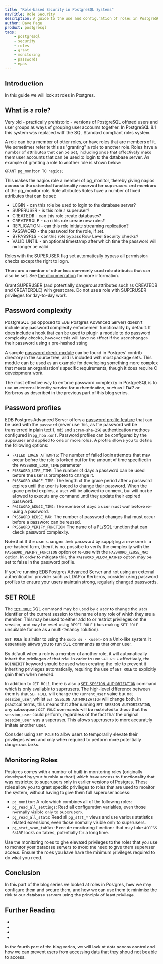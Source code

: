 ```yaml
---
title: "Role-based Security in PostgreSQL Systems"
navTitle: Role Security
description: A guide to the use and configuration of roles in PostgreSQL systems with a focus on security
author: Dave Page
product: postgresql
tags:
    - postgresql
    - security
    - roles
    - grant
    - monitoring
    - passwords
    - epas
---
```



## Introduction

In this guide we will look at roles in Postgres. 

## What is a role?

Very old - practically prehistoric - versions of PostgreSQL offered users and user groups as ways of grouping user accounts together. In PostgreSQL 8.1 this system was replaced with the SQL Standard compliant roles system.

A role can be a member of other roles, or have roles that are members of it. We sometimes refer to this as "granting" a role to another role. Roles have a number of attributes that can be set, including ones that effectively make them user accounts that can be used to login to the database server. An example of granting a role to another role is shown below:

```
GRANT pg_monitor TO nagios;
```

This makes the nagios role a member of pg_monitor, thereby giving nagios access to the extended functionality reserved for superusers and members of the pg_monitor role.
Role attributes
Roles have a number of fixed attributes that can be set:

- LOGIN - can this role be used to login to the database server?
- SUPERUSER - is this role a superuser?
- CREATEDB - can this role create databases?
- CREATEROLE - can this role create new roles?
- REPLICATION - can this role initiate streaming replication?
- PASSWORD - the password for the role, if set.
- BYPASSRLS - can this role bypass Row Level Security checks?
- VALID UNTIL - an optional timestamp after which time the password will no longer be valid.

Roles with the SUPERUSER flag set automatically bypass all permission checks except the right to login.

There are a number of other less commonly used role attributes that can also be set. See [the documentation](https://www.postgresql.org/docs/12/sql-createrole.html) for more information.

<Attention>Grant SUPERUSER (and potentially dangerous attributes such as CREATEDB and CREATEROLE) with great care. Do not use a role with SUPERUSER privileges for day-to-day work.</Attention>

## Password complexity

PostgreSQL (as opposed to EDB Postgres Advanced Server) doesn't include any password complexity enforcement functionality by default. It does include a hook that can be used to plugin a module to do password complexity checks, however this will have no effect if the user changes their password using a pre-hashed string

A sample [password check module](https://www.postgresql.org/docs/current/passwordcheck.html) can be found in Postgres' contrib directory in the source tree, and is included with most package sets. This module can be used as an example for developing something more complex that meets an organisation's specific requirements, though it does require C development work.

<Attention>The most effective way to enforce password complexity in PostgreSQL is to use an external identity service for authentication, such as LDAP or Kerberos as described in the previous part of this blog series.</Attention>

## Password profiles

EDB Postgres Advanced Server offers a [password profile feature](https://www.enterprisedb.com/edb-docs/d/edb-postgres-advanced-server/user-guides/database-compatibility-for-oracle-developers-guide/12/Database_Compatibility_for_Oracle_Developers_Guide.1.030.html) that can be used with the `password` (never use this, as the password will be transferred in plain text!), `md5` and `scram-sha-256` authentication methods configured in `pg_hba.conf`. Password profiles can be configured by the superuser and applied to one or more roles. A profile allows you to define the following options:

- `FAILED_LOGIN_ATTEMPTS`: The number of failed login attempts that may occur before the role is locked out for the amount of time specified in the `PASSWORD_LOCK_TIME` parameter.
- `PASSWORD_LIFE_TIME`: The number of days a password can be used before the user is prompted to change it.
- `PASSWORD_GRACE_TIME`: The length of the grace period after a password expires until the user is forced to change their password. When the grace period expires, a user will be allowed to connect, but will not be allowed to execute any command until they update their expired password.
- `PASSWORD_REUSE_TIME`: The number of days a user must wait before re-using a password.
- `PASSWORD_REUSE_MAX`: The number of password changes that must occur before a password can be reused.
- `PASSWORD_VERIFY_FUNCTION`: The name of a PL/SQL function that can check password complexity.

Note that if the user changes their password by supplying a new one in a pre-hashed form, then it is not possible to verify the complexity with the `PASSWORD_VERIFY_FUNCTION` option or re-use with the `PASSWORD_REUSE_MAX` option. In order to mitigate this, the `PASSWORD_ALLOW_HASHED` option may be set to false in the password profile.

<Attention>If you're running EDB Postgres Advanced Server and not using an external authentication provider such as LDAP or Kerberos, consider using password profiles to ensure your users maintain strong, regularly changed passwords.</Attention>

## SET ROLE

The [`SET ROLE`](https://www.postgresql.org/docs/current/sql-set-role.html) SQL command may be used by a user to change the user identifier of the current session to the name of any role of which they are a member. This may be used to either add to or restrict privileges on the session, and may be reset using `RESET ROLE` (thus making `SET ROLE` unsuitable for use as a multi-tenancy solution).

`SET ROLE` is similar to using the `sudo su - <user>` on a Unix-like system. It essentially allows you to run SQL commands as that other user.

By default when a role is a member of another role, it will automatically inherit the privileges of that role. In order to use `SET ROLE` effectively, the `NOINHERIT` keyword should be used when creating the role to prevent it inheriting privileges automatically, requiring the use of `SET ROLE` to explicitly gain them when needed.

In addition to `SET ROLE`, there is also a [`SET SESSION AUTHORIZATION`](https://www.postgresql.org/docs/current/sql-set-session-authorization.html) command which is only available to superusers. The high-level difference between them is that `SET ROLE` will change the `current_user` value but not `session_user`, whilst `SET SESSION AUTHORIZATION` will change both. In practical terms, this means that after running `SET SESSION AUTHORIZATION`, any subsequent `SET ROLE` commands will be restricted to those that the `session_user` could perform, regardless of the fact that the original `session_user` was a superuser. This allows superusers to more accurately imitate another user.

<Attention>Consider using `SET ROLE` to allow users to temporarily elevate their privileges when and only when required to perform more potentially dangerous tasks.</Attention>

## Monitoring Roles

Postgres comes with a number of built-in monitoring roles (originally developed by your humble author!) which have access to functionality that was restricted to superusers only in earlier versions of Postgres. These roles allow you to grant specific privileges to roles that are used to monitor the system, without having to give them full superuser access:

- `pg_monitor`: A role which combines all of the following roles:
- `pg_read_all_settings`: Read all configuration variables, even those normally visible only to superusers.
- `pg_read_all_stats`: Read all `pg_stat_*` views and use various statistics related extensions, even those normally visible only to superusers.
- `pg_stat_scan_tables`: Execute monitoring functions that may take `ACCESS SHARE` locks on tables, potentially for a long time.

Use the monitoring roles to give elevated privileges to the roles that you use to monitor your database servers to avoid the need to give them superuser access. Ensure the roles you have have the minimum privileges required to do what you need.

## Conclusion

In this part of the blog series we looked at roles in Postgres, how we may configure them and secure them, and how we can use them to minimise the risk to our database servers using the principle of least privilege.

## Further Reading

- 
- 
- 
- 

In the fourth part of the blog series, we will look at data access control and how we can prevent users from accessing data that they should not be able to access.





